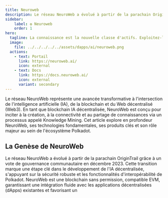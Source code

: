 ```yaml
---
title: Neuroweb
description: Le réseau NeuroWeb a évolué à partir de la parachain OriginTrail grâce à un vote de gouvernance communautaire en décembre 2023.
sidebar:
    label: ✪ Neuroweb
    order: 1
hero:
  tagline: La connaissance est la nouvelle classe d'actifs. Exploitez-la.
  image: 
    file: ../../../../../assets/dapps/ai/neuroweb.png
  actions:
    - text: Portail
      link: https://neuroweb.ai/
      icon: external
    - text: Docs
      link: https://docs.neuroweb.ai/
      icon: external
      variant: secondary
---
```



Le réseau NeuroWeb représente une avancée transformative à l'intersection de l'intelligence artificielle (IA), de la blockchain et du Web décentralisé (Web3). En tant que blockchain IA décentralisée, NeuroWeb est conçu pour inciter à la création, à la connectivité et au partage de connaissances via un processus appelé Knowledge Mining. Cet article explore en profondeur NeuroWeb, ses technologies fondamentales, ses produits clés et son rôle majeur au sein de l'écosystème Polkadot.

## La Genèse de NeuroWeb
Le réseau NeuroWeb a évolué à partir de la parachain OriginTrail grâce à un vote de gouvernance communautaire en décembre 2023. Cette transition marque une étape clé dans le développement de l'IA décentralisée, s'appuyant sur la sécurité robuste et les fonctionnalités d'interopérabilité de Polkadot. NeuroWeb est une blockchain sans permission, compatible EVM, garantissant une intégration fluide avec les applications décentralisées (dApps) existantes et favorisant un